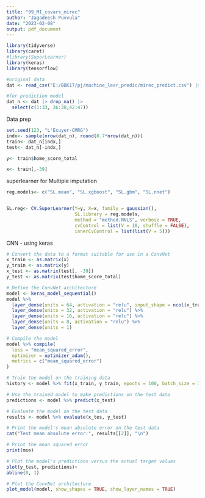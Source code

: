 ```yaml
---
title: "99_MI_covars_mirec"
author: "Jagadeesh Puvvula"
date: "2023-02-08"
output: pdf_document
---
```


```r
library(tidyverse)
library(caret)
#library(SuperLearner)
library(keras)
library(tensorflow)
```


```r
#original data
dat <- read_csv("E:/BBK17/pj/machine_lear_predic/mirec_predict.csv") |> select(-c(1))

#for prediction model
dat_n <- dat |> drop_na() |>
  select(c(1:33, 36:38,42:47))
```


Data prep
```r
set.seed(123, "L'Ecuyer-CMRG")
indx<- sample(nrow(dat_n), round(0.7*nrow(dat_n)))
train<- dat_n[indx,]
test<- dat_n[-indx,]

y<- train$home_score_total

x<- train[,-39]
```


superlearner for Multiple imputation
```r
reg.models<- c("SL.mean", "SL.xgboost", "SL.gbm", "SL.nnet")


SL.reg<- CV.SuperLearner(Y=y, X=x, family = gaussian(),
                         SL.library = reg.models,
                         method = "method.NNLS", verbose = TRUE,
                         cvControl = list(V = 10, shuffle = FALSE), 
                         innerCvControl = list(list(V = 5)))
```


CNN - using keras
```r
# Convert the data to a format suitable for use in a ConvNet
x_train <- as.matrix(x)
y_train <- as.matrix(y)
x_test <- as.matrix(test[, -39])
y_test <- as.matrix(test$home_score_total)

# Define the ConvNet architecture
model <- keras_model_sequential() 
model %>% 
  layer_dense(units = 64, activation = "relu", input_shape = ncol(x_train)) %>% 
  layer_dense(units = 32, activation = "relu") %>% 
  layer_dense(units = 16, activation = "relu") %>%
  layer_dense(units = 8, activation = "relu") %>%
  layer_dense(units = 1)

# Compile the model
model %>% compile(
  loss = "mean_squared_error",
  optimizer = optimizer_adam(),
  metrics = c("mean_squared_error")
)

# Train the model on the training data
history <- model %>% fit(x_train, y_train, epochs = 100, batch_size = 32, validation_split = 0.2)

# Use the trained model to make predictions on the test data
predictions <- model %>% predict(x_test)

# Evaluate the model on the test data
results <- model %>% evaluate(x_tes, y_test)

# Print the model's mean absolute error on the test data
cat("Test mean absolute error:", results[[2]], "\n")

# Print the mean squared error
print(mse)

# Plot the model's predictions versus the actual target values
plot(y_test, predictions)+
abline(0, 1)

# Plot the ConvNet architecture
plot_model(model, show_shapes = TRUE, show_layer_names = TRUE)
```

